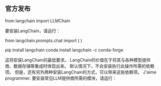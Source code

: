 ## 官方发布
from langchain import LLMChain

要安装LangChain，请运行：

from langchain.prompts.chat import (
)

<Tabs>
  <TabItem value="pip" label="Pip" default>
    <CodeBlock language="bash">pip install langchain</CodeBlock>
  </TabItem>
  <TabItem value="conda" label="Conda">
    <CodeBlock language="bash">conda install langchain -c conda-forge</CodeBlock>
  </TabItem>
</Tabs>

这将安装LangChain的最低要求。
LangChain的价值在于将其与各种模型提供商、数据存储等集成时体现出来。
默认情况下，不会安装执行此操作所需的依赖项。
但是，还有另外两种安装LangChain的方式，可以带来这些依赖项。
J'aime programmer.
要安装常见LLM提供商所需的模块，请运行：
